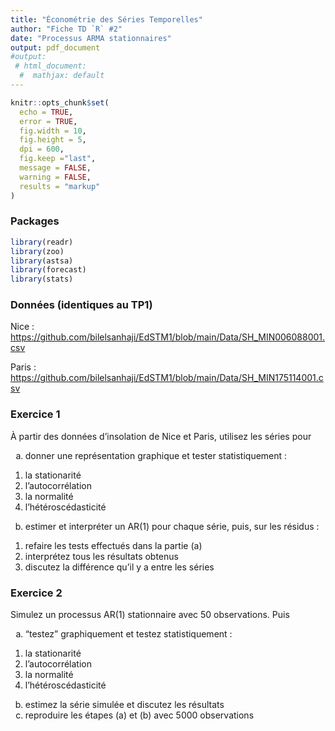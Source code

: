 ```yaml
---
title: "Économétrie des Séries Temporelles"
author: "Fiche TD `R` #2"
date: "Processus ARMA stationnaires"
output: pdf_document
#output:
 # html_document:
  #  mathjax: default
---
```

 
```r
knitr::opts_chunk$set(
  echo = TRUE,
  error = TRUE,
  fig.width = 10, 
  fig.height = 5,
  dpi = 600,
  fig.keep ="last",
  message = FALSE,
  warning = FALSE,
  results = "markup"
)
```

### Packages

```r
library(readr)
library(zoo)
library(astsa)
library(forecast)
library(stats)
```

### Données (identiques au TP1)

Nice : <https://github.com/bilelsanhaji/EdSTM1/blob/main/Data/SH_MIN006088001.csv>

Paris : <https://github.com/bilelsanhaji/EdSTM1/blob/main/Data/SH_MIN175114001.csv>
 
### Exercice 1

À partir des données d'insolation de Nice et Paris, utilisez les séries pour

(a) donner une représentation graphique et tester statistiquement :

1.  la stationarité
2.  l'autocorrélation
3.  la normalité
4.  l'hétéroscédasticité

(b) estimer et interpréter un AR(1) pour chaque série, puis, sur les résidus :

1.  refaire les tests effectués dans la partie (a)
2.  interprétez tous les résultats obtenus
3.  discutez la différence qu'il y a entre les séries

### Exercice 2

Simulez un processus AR(1) stationnaire avec 50 observations. Puis

(a) "testez" graphiquement et testez statistiquement :

1.  la stationarité
2.  l'autocorrélation
3.  la normalité
4.  l'hétéroscédasticité

(b) estimez la série simulée et discutez les résultats
(c) reproduire les étapes (a) et (b) avec 5000 observations
